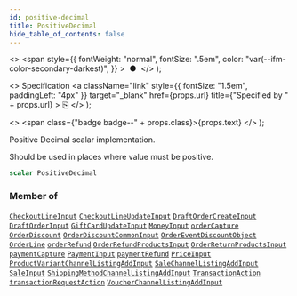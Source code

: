 ```yaml
---
id: positive-decimal
title: PositiveDecimal
hide_table_of_contents: false
---
```


  <>
    <span
      style={{
        fontWeight: "normal",
        fontSize: ".5em",
        color: "var(--ifm-color-secondary-darkest)",
      }}
    >
      &nbsp;●&nbsp;
    </span>
  </>
);

  <>
    Specification
    <a
      className="link"
      style={{ fontSize: "1.5em", paddingLeft: "4px" }}
      target="\_blank"
      href={props.url}
      title={"Specified by " + props.url}
    >
      ⎘
    </a>
  </>
);

  <>
    <span class={"badge badge--" + props.class}>{props.text}</span>
  </>
);

Positive Decimal scalar implementation.

Should be used in places where value must be positive.

```graphql
scalar PositiveDecimal
```

### Member of

[`CheckoutLineInput`](../../api-reference/inputs/checkout-line-input) <Badge class="secondary" text="input"/><Bullet />[`CheckoutLineUpdateInput`](../../api-reference/inputs/checkout-line-update-input) <Badge class="secondary" text="input"/><Bullet />[`DraftOrderCreateInput`](../../api-reference/inputs/draft-order-create-input) <Badge class="secondary" text="input"/><Bullet />[`DraftOrderInput`](../../api-reference/inputs/draft-order-input) <Badge class="secondary" text="input"/><Bullet />[`GiftCardUpdateInput`](../../api-reference/inputs/gift-card-update-input) <Badge class="secondary" text="input"/><Bullet />[`MoneyInput`](../../api-reference/inputs/money-input) <Badge class="secondary" text="input"/><Bullet />[`orderCapture`](../../api-reference/mutations/order-capture) <Badge class="secondary" text="mutation"/><Bullet />[`OrderDiscount`](../../api-reference/objects/order-discount) <Badge class="secondary" text="object"/><Bullet />[`OrderDiscountCommonInput`](../../api-reference/inputs/order-discount-common-input) <Badge class="secondary" text="input"/><Bullet />[`OrderEventDiscountObject`](../../api-reference/objects/order-event-discount-object) <Badge class="secondary" text="object"/><Bullet />[`OrderLine`](../../api-reference/objects/order-line) <Badge class="secondary" text="object"/><Bullet />[`orderRefund`](../../api-reference/mutations/order-refund) <Badge class="secondary" text="mutation"/><Bullet />[`OrderRefundProductsInput`](../../api-reference/inputs/order-refund-products-input) <Badge class="secondary" text="input"/><Bullet />[`OrderReturnProductsInput`](../../api-reference/inputs/order-return-products-input) <Badge class="secondary" text="input"/><Bullet />[`paymentCapture`](../../api-reference/mutations/payment-capture) <Badge class="secondary" text="mutation"/><Bullet />[`PaymentInput`](../../api-reference/inputs/payment-input) <Badge class="secondary" text="input"/><Bullet />[`paymentRefund`](../../api-reference/mutations/payment-refund) <Badge class="secondary" text="mutation"/><Bullet />[`PriceInput`](../../api-reference/inputs/price-input) <Badge class="secondary" text="input"/><Bullet />[`ProductVariantChannelListingAddInput`](../../api-reference/inputs/product-variant-channel-listing-add-input) <Badge class="secondary" text="input"/><Bullet />[`SaleChannelListingAddInput`](../../api-reference/inputs/sale-channel-listing-add-input) <Badge class="secondary" text="input"/><Bullet />[`SaleInput`](../../api-reference/inputs/sale-input) <Badge class="secondary" text="input"/><Bullet />[`ShippingMethodChannelListingAddInput`](../../api-reference/inputs/shipping-method-channel-listing-add-input) <Badge class="secondary" text="input"/><Bullet />[`TransactionAction`](../../api-reference/objects/transaction-action) <Badge class="secondary" text="object"/><Bullet />[`transactionRequestAction`](../../api-reference/mutations/transaction-request-action) <Badge class="secondary" text="mutation"/><Bullet />[`VoucherChannelListingAddInput`](../../api-reference/inputs/voucher-channel-listing-add-input) <Badge class="secondary" text="input"/>
